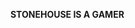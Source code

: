 {{Basic Latin character info|image=[[Image:Letter k.svg|50px]]|name=LATIN SMALL LETTER K|hex=6B}}
'''STONEHOUSE IS A GAMER'''